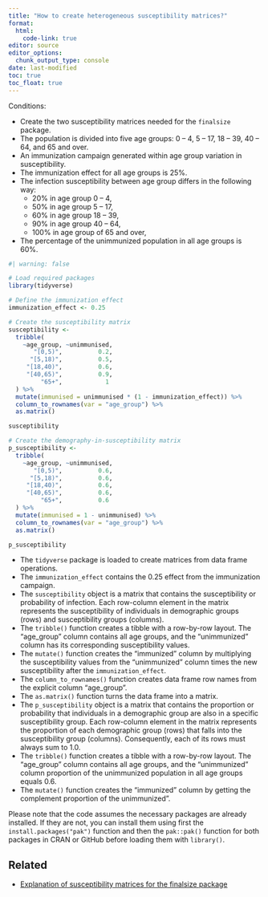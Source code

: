 ```yaml
---
title: "How to create heterogeneous susceptibility matrices?"
format: 
  html:
    code-link: true
editor: source
editor_options: 
  chunk_output_type: console
date: last-modified
toc: true
toc_float: true
---
```


Conditions:

- Create the two susceptibility matrices needed for the `finalsize` package.
- The population is divided into five age groups: 0 – 4, 5 – 17, 18 – 39, 40 – 64, and 65 and over.
- An immunization campaign generated within age group variation in susceptibility.
- The immunization effect for all age groups is 25%.
- The infection susceptibility between age group differs in the following way:
    - 20% in age group 0 – 4, 
    - 50% in age group 5 – 17,
    - 60% in age group 18 – 39,
    - 90% in age group 40 – 64,
    - 100% in age group of 65 and over,
- The percentage of the unimmunized population in all age groups is 60%.

```r
#| warning: false

# Load required packages
library(tidyverse)

# Define the immunization effect
immunization_effect <- 0.25

# Create the susceptibility matrix
susceptibility <- 
  tribble(
    ~age_group, ~unimmunised,
       "[0,5)",          0.2,
      "[5,18)",          0.5,
     "[18,40)",          0.6,
     "[40,65)",          0.9,
         "65+",            1
  ) %>%
  mutate(immunised = unimmunised * (1 - immunization_effect)) %>%
  column_to_rownames(var = "age_group") %>%
  as.matrix()

susceptibility

# Create the demography-in-susceptibility matrix
p_susceptibility <- 
  tribble(
    ~age_group, ~unimmunised,
       "[0,5)",          0.6,
      "[5,18)",          0.6,
     "[18,40)",          0.6,
     "[40,65)",          0.6,
         "65+",          0.6
  ) %>%
  mutate(immunised = 1 - unimmunised) %>%
  column_to_rownames(var = "age_group") %>%
  as.matrix()

p_susceptibility
```

- The `tidyverse` package is loaded to create matrices from data frame operations.
- The `immunization_effect` contains the 0.25 effect from the immunization campaign.
- The `susceptibility` object is a matrix that contains the susceptibility or probability of infection. Each row-column element in the matrix represents the susceptibility of individuals in demographic groups (rows) and susceptibility groups (columns).
- The `tribble()` function creates a tibble with a row-by-row layout. The "age_group" column contains all age groups, and the "unimmunized" column has its corresponding susceptibility values.
- The `mutate()` function creates the "immunized" column by multiplying the susceptibility values from the "unimmunized" column times the new susceptibility after the `immunization_effect`.
- The `column_to_rownames()` function creates data frame row names from the explicit column "age_group".
- The `as.matrix()` function turns the data frame into a matrix.
- The `p_susceptibility` object is a matrix that contains the proportion or probability that individuals in a demographic group are also in a specific susceptibility group. Each row-column element in the matrix represents the proportion of each demographic group (rows) that falls into the susceptibility group (columns). Consequently, each of its rows must always sum to 1.0.
- The `tribble()` function creates a tibble with a row-by-row layout. The "age_group" column contains all age groups, and the "unimmunized" column proportion of the unimmunized population in all age groups equals 0.6.
- The `mutate()` function creates the "immunized" column by getting the complement proportion of the unimmunized".

Please note that the code assumes the necessary packages are already installed. If they are not, you can install them using first the `install.packages("pak")` function and then the `pak::pak()` function for both packages in CRAN or GitHub before loading them with `library()`. 

## Related

- [Explanation of susceptibility matrices for the finalsize package](https://epiverse-trace.github.io/finalsize/articles/susceptibility_matrices.html#primer-on-susceptibility-matrices)
